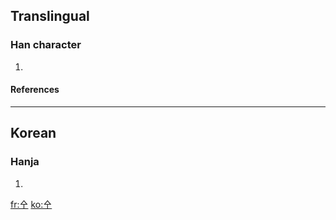 ==Translingual==
===Han character===
{{Han char|rn=2|rad=丨|as=02|sn=3|four=|canj=人一中 (OML)}}
# {{defn|Han}}
====References====
{{Han ref|kx=0079.021|dkj=|dj=|hdz=|uh=3403|ud=13315|bh=|bd=}}

----
==Korean==

===Hanja===
{{ko-hanja|hangeul=마|rv=ma|mr=ma|y=ma|eumhun=망치|ehrv=mangchi|ehmr=mangch'i|ehy=mangchi}}
# {{defn|Korean}}

[[fr:㐃]]
[[ko:㐃]]